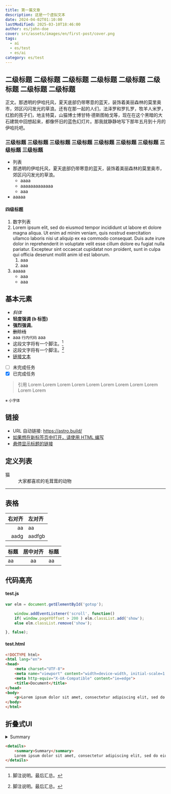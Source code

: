 ```yaml
---
title: 第一篇文章
description: 这是一个虚拟文本
date: 2024-04-02T01:10:00
lastModified: 2025-03-10T18:46:00
author: es/john-doe
cover: src/assets/images/en/first-post/cover.png
tags:
  - ai
  - es/test
  - es/ai
category: es/test
---
```

## 二级标题 二级标题 二级标题 二级标题 二级标题 二级标题 二级标题 二级标题
正文。那透明的伊哈托风，夏天底部仍带寒意的蓝天，装饰着美丽森林的莫里奥市，郊区闪闪发光的草浪。还有在那一起的人们，法泽罗和罗扎罗，牧羊人米罗，红脸的孩子们，地主特莫，山猫博士博甘特·德斯图帕戈等，现在在这个黑暗的大石建筑中回想起来，都像怀旧的蓝色幻灯片。那我就静静地写下那年五月到十月的伊哈托吧。

### 三级标题 三级标题 三级标题 三级标题 三级标题 三级标题 三级标题 三级标题 三级标题
- 列表
- 那透明的伊哈托风，夏天底部仍带寒意的蓝天，装饰着美丽森林的莫里奥市，郊区闪闪发光的草浪。
    - aaaa
    - aaaaaaaaaaaaa
    - aaa
- aaaaa

#### 四级标题
1. 数字列表
1. Lorem ipsum elit, sed do eiusmod tempor incididunt ut labore et dolore magna aliqua. Ut enim ad minim veniam, quis nostrud exercitation ullamco laboris nisi ut aliquip ex ea commodo consequat. Duis aute irure dolor in reprehenderit in voluptate velit esse cillum dolore eu fugiat nulla pariatur. Excepteur sint occaecat cupidatat non proident, sunt in culpa qui officia deserunt mollit anim id est laborum.
    1. aaa
    1. aaa
1. aaaaa
    * aaa
    * aaa

## 基本元素
- *斜体*
- <b>轻度强调 (b 标签)</b>
- **强烈强调**。
- ~~删除线~~
- aaa `行内代码` aaa
- 这段文字将有一个脚注。[^^1]
- 这段文字将有一个脚注。[^^2]
- [链接文本](https://astro.build/)
- [ ] 未完成任务
- [x] 已完成任务

[^^1]: 脚注说明。最后汇总。
[^^2]: 脚注说明。最后汇总。

> 引用 Lorem Lorem Lorem Lorem Lorem Lorem Lorem Lorem Lorem Lorem Lorem

<small>※ 小字体</small>

## 链接
- URL 自动链接: https://astro.build/
- <a href="https://astro.build/" target="brank_">如果想在新标签页中打开，请使用 HTML 编写</a>
- [悬停显示标题的链接](https://astro.build/ "你好")

## 定义列表

<dl>
    <dt>猫</dt>
    <dd>大家都喜欢的毛茸茸的动物</dd>
</dl>

---

## 表格
右对齐 | 左对齐
--:|:--
aa | aa
aadg | aadfgb

标题 | 居中对齐 | 标题
:--|:--:|:--
aa | aa | aa

## 代码高亮

#### test.js

```js
var elm = document.getElementById('gotop');

    window.addEventListener('scroll', function()
    if( window.pageYOffset > 200 ) elm.classList.add('show');
    else elm.classList.remove('show');

}, false);
```

#### test.html
```html
<!DOCTYPE html>
<html lang="en">
<head>
    <meta charset="UTF-8">
    <meta name="viewport" content="width=device-width, initial-scale=1.0">
    <meta http-equiv="X-UA-Compatible" content="ie=edge">
    <title>Document</title>
</head>
<body>
    <p>Lorem ipsum dolor sit amet, consectetur adipiscing elit, sed do eiusmod tempor incididunt ut labore et dolore magna aliqua. Ut enim ad minim veniam, quis nostrud exercitation ullamco laboris nisi ut aliquip ex ea commodo consequat. Duis aute irure dolor in reprehenderit in voluptate velit esse cillum dolore eu fugiat nulla pariatur. Excepteur sint occaecat cupidatat non proident, sunt in culpa qui officia deserunt mollit anim id est laborum.</p>
</body>
</html>
```


## 折叠式UI

<details>
    <summary>Summary</summary>
    Lorem ipsum dolor sit amet, consectetur adipiscing elit, sed do eiusmod tempor incididunt ut labore et dolore magna aliqua. Ut enim ad minim veniam, quis nostrud exercitation ullamco laboris nisi ut aliquip ex ea commodo consequat. Duis aute irure dolor in reprehenderit in voluptate velit esse cillum dolore eu fugiat nulla pariatur. Excepteur sint occaecat cupidatat non proident, sunt in culpa qui officia deserunt mollit anim id est laborum.
</details>

```html
<details>
    <summary>Summary</summary>
    Lorem ipsum dolor sit amet, consectetur adipiscing elit, sed do eiusmod tempor incididunt ut labore et dolore magna aliqua. Ut enim ad minim veniam, quis nostrud exercitation ullamco laboris nisi ut aliquip ex ea commodo consequat. Duis aute irure dolor in reprehenderit in voluptate velit esse cillum dolore eu fugiat nulla pariatur. Excepteur sint occaecat cupidatat non proident, sunt in culpa qui officia deserunt mollit anim id est laborum.
</details>
```
